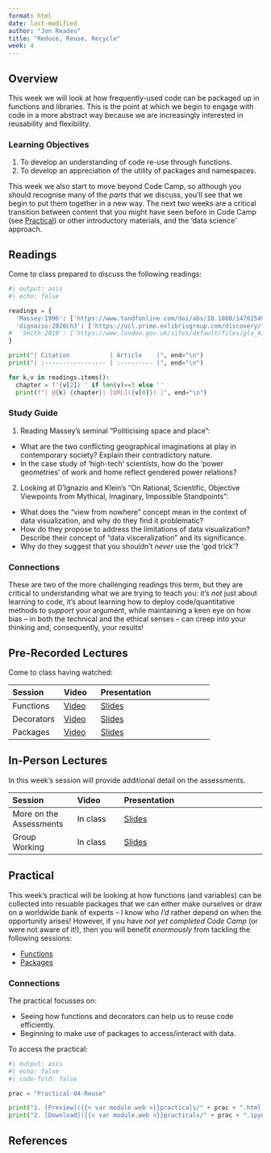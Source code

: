 ```yaml
---
format: html
date: last-modified
author: "Jon Reades"
title: "Reduce, Reuse, Recycle"
week: 4
---
```


## Overview

This week we will look at how frequently-used code can be packaged up in functions and libraries. This is the point at which we begin to engage with code in a more abstract way because we are increasingly interested in reusability and flexibility.

::: {.callout-important}

### Learning Objectives

1. To develop an understanding of code re-use through functions.
2. To develop an appreciation of the utility of packages and namespaces.

::: 

This week we also start to move beyond Code Camp, so although you should recognise many of the _parts_ that we discuss,  you'll see that we begin to put them together in a new way. The next two weeks are a critical transition between content that you might have seen before in Code Camp (see [Practical](#practical)) or other introductory materials, and the 'data science' approach.

## Readings

Come to class prepared to discuss the following readings:

```python
#| output: asis
#| echo: false

readings = {
  'Massey:1996': ['https://www.tandfonline.com/doi/abs/10.1080/14702549608554458', True],
  'dignazio:2020ch3': ['https://ucl.primo.exlibrisgroup.com/discovery/fulldisplay?docid=alma9931206723604761&context=L&vid=44UCL_INST:UCL_VU2&lang=en&search_scope=UCLLibraryCatalogue&adaptor=Local%20Search%20Engine&isFrbr=true&tab=UCLLibraryCatalogue&query=any,contains,D%5C%27Ignazio%20Data%20Feminism&sortby=date_d&facet=frbrgroupid,include,9041340239229546206&offset=0', True, 'Ch.3'],
#  'Smith:2010': ['https://www.london.gov.uk/sites/default/files/gla_migrate_files_destination/GLAE-wp-42.pdf', False]
}

print("| Citation           | Article    |", end="\n")
print("| :----------------- | :--------- |", end="\n")

for k,v in readings.items():
  chapter = f'{v[2]} ' if len(v)==3 else ''
  print(f"| @{k} {chapter}| [URL]({v[0]}) |", end="\n")

```

### Study Guide

1. Reading Massey's seminal "Politicising space and place":
  - What are the two conflicting geographical imaginations at play in contemporary society? Explain their contradictory nature.
  - In the case study of 'high-tech' scientists, how do the 'power geometries' of work and home reflect gendered power relations?
2. Looking at D'Ignazio and Klein's "On Rational, Scientific, Objective Viewpoints from Mythical, Imaginary, Impossible Standpoints":
  - What does the "view from nowhere" concept mean in the context of data visualization, and why do they find it problematic?
  - How do they propose to address the limitations of data visualization? Describe their concept of "data visceralization" and its significance.
  - Why do they suggest that you shouldn't *never* use the 'god trick'?

::: {.callout-tip}
### Connections

These are two of the more challenging readings this term, but they are critical to understanding what we are trying to teach you: it's *not* just about learning to code, it's about learning how to deploy code/quantitative methods to *support* your argument, while maintaining a keen eye on how bias -- in both the technical and the ethical senses -- can creep into your thinking and, consequently, your results!

:::

## Pre-Recorded Lectures

Come to class having watched:

| Session | Video | Presentation    | 
| :------ | :---- | :-------------- | 
| Functions | [Video]({{< var vids.functions >}}) | [Slides](../lectures/{{< meta week >}}.1-Functions.qmd) | 
| Decorators | [Video]({{< var vids.decorators >}}) | [Slides](../lectures/{{< meta week >}}.2-Decorators.qmd) | 
| Packages | [Video]({{< var vids.packages >}}) | [Slides](../lectures/{{< meta week >}}.3-Packages.qmd) | 

## In-Person Lectures

In this week's session will provide additional detail on the assessments.

| Session | Video | Presentation    | 
| :------ | :---- | :-------------- | 
| More on the Assessments | In class | [Slides](../lectures/{{< meta week >}}.4-Assessments.qmd) |
| Group Working |   In class          | [Slides](../lectures/{{< meta week >}}.5-Group_Working.qmd)      |

## Practical

This week's practical will be looking at how functions (and variables) can be collected into resuable packages that we can either make ourselves or draw on a worldwide bank of experts -- I know who _I'd_ rather depend on when the opportunity arises! However, if you have *not yet completed Code Camp* (or were not aware of it!), then you will benefit *enormously* from tackling the following sessions:

- [Functions](https://jreades.github.io/code-camp/lessons/Functions.html)
- [Packages](https://jreades.github.io/code-camp/lessons/Functions.html)

::: {.callout-tip}
### Connections

The practical focusses on:

- Seeing how functions and decorators can help us to reuse code efficiently.
- Beginning to make use of packages to access/interact with data.

::: 

To access the practical:

```python
#| output: asis
#| echo: false
#| code-fold: false

prac = "Practical-04-Reuse"

print("1. [Preview]({{< var module.web >}}practicals/" + prac + ".html)")
print("2. [Download]({{< var module.web >}}practicals/" + prac + ".ipynb)")

```

## References
